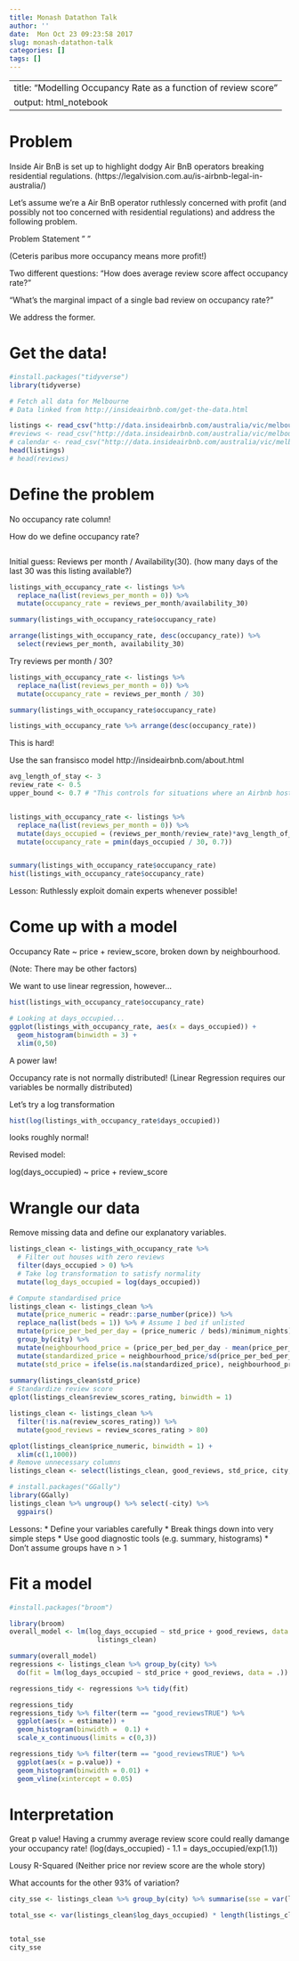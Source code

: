 ```yaml
---
title: Monash Datathon Talk
author: ''
date:  Mon Oct 23 09:23:58 2017
slug: monash-datathon-talk
categories: []
tags: []
---
```


---
title: "Modelling Occupancy Rate as a function of review score"
output: html_notebook
---

# Problem

Inside Air BnB is set up to highlight dodgy Air BnB operators breaking
 residential regulations. (https://legalvision.com.au/is-airbnb-legal-in-australia/)
 
Let's assume we're a Air BnB operator ruthlessly concerned with profit (and possibly not too concerned with residential regulations) and address the following problem.

Problem Statement
" "

(Ceteris paribus more occupancy means more profit!)

Two different questions:
"How does average review score affect occupancy rate?"

"What's the marginal impact of a single bad review on occupancy rate?" 

We address the former.

# Get the data!

```r
#install.packages("tidyverse")
library(tidyverse)

# Fetch all data for Melbourne
# Data linked from http://insideairbnb.com/get-the-data.html

listings <- read_csv("http://data.insideairbnb.com/australia/vic/melbourne/2017-04-03/data/listings.csv.gz")
#reviews <- read_csv("http://data.insideairbnb.com/australia/vic/melbourne/2017-04-03/data/reviews.csv.gz")
# calendar <- read_csv("http://data.insideairbnb.com/australia/vic/melbourne/2017-04-03/data/calendar.csv.gz")
head(listings)
# head(reviews)
```



# Define the problem
No occupancy rate column!

How do we define occupancy rate?

```r

```


Initial guess: Reviews per month / Availability(30). 
(how many days of the last 30 was this listing available?) 

```r
listings_with_occupancy_rate <- listings %>% 
  replace_na(list(reviews_per_month = 0)) %>%
  mutate(occupancy_rate = reviews_per_month/availability_30)

summary(listings_with_occupancy_rate$occupancy_rate)

arrange(listings_with_occupancy_rate, desc(occupancy_rate)) %>% 
  select(reviews_per_month, availability_30)
```

Try reviews per month / 30?

```r
listings_with_occupancy_rate <- listings %>% 
  replace_na(list(reviews_per_month = 0)) %>%
  mutate(occupancy_rate = reviews_per_month / 30)

summary(listings_with_occupancy_rate$occupancy_rate)

listings_with_occupancy_rate %>% arrange(desc(occupancy_rate))
```

This is hard! 

Use the san fransisco model http://insideairbnb.com/about.html

```r
avg_length_of_stay <- 3
review_rate <- 0.5
upper_bound <- 0.7 # "This controls for situations where an Airbnb host might change their minimum nights during the high season, without the review data having a chance to catch up; or for a listing with a very high review rate."


listings_with_occupancy_rate <- listings %>% 
  replace_na(list(reviews_per_month = 0)) %>%
  mutate(days_occupied = (reviews_per_month/review_rate)*avg_length_of_stay) %>%
  mutate(occupancy_rate = pmin(days_occupied / 30, 0.7))


summary(listings_with_occupancy_rate$occupancy_rate)
hist(listings_with_occupancy_rate$occupancy_rate)
```


Lesson: Ruthlessly exploit domain experts whenever possible!


# Come up with a model

Occupancy Rate ~ price + review_score, broken down by neighbourhood.

(Note: There may be other factors)


We want to use linear regression, however...
```r
hist(listings_with_occupancy_rate$occupancy_rate)

# Looking at days_occupied...
ggplot(listings_with_occupancy_rate, aes(x = days_occupied)) +
  geom_histogram(binwidth = 3) +
  xlim(0,50)
```

A power law!

Occupancy rate is not normally distributed! 
(Linear Regression requires our variables be normally distributed)

Let's try a log transformation

```r
hist(log(listings_with_occupancy_rate$days_occupied))
```

looks roughly normal!

Revised model:

log(days_occupied) ~ price + review_score

# Wrangle our data


Remove missing data and define our explanatory variables.
```r
listings_clean <- listings_with_occupancy_rate %>% 
  # Filter out houses with zero reviews
  filter(days_occupied > 0) %>%
  # Take log transformation to satisfy normality
  mutate(log_days_occupied = log(days_occupied))

# Compute standardised price
listings_clean <- listings_clean %>%
  mutate(price_numeric = readr::parse_number(price)) %>%
  replace_na(list(beds = 1)) %>% # Assume 1 bed if unlisted 
  mutate(price_per_bed_per_day = (price_numeric / beds)/minimum_nights) %>%
  group_by(city) %>%
  mutate(neighbourhood_price = (price_per_bed_per_day - mean(price_per_bed_per_day))) %>%
  mutate(standardized_price = neighbourhood_price/sd(price_per_bed_per_day)) %>%
  mutate(std_price = ifelse(is.na(standardized_price), neighbourhood_price, standardized_price)) # handle the case where n = 1
 
summary(listings_clean$std_price)
# Standardize review score 
qplot(listings_clean$review_scores_rating, binwidth = 1)

listings_clean <- listings_clean %>%
  filter(!is.na(review_scores_rating)) %>%
  mutate(good_reviews = review_scores_rating > 80)

qplot(listings_clean$price_numeric, binwidth = 1) + 
  xlim(c(1,1000))
# Remove unnecessary columns
listings_clean <- select(listings_clean, good_reviews, std_price, city, log_days_occupied) %>% ungroup()
```


```r
# install.packages("GGally")
library(GGally)
listings_clean %>% ungroup() %>% select(-city) %>%
  ggpairs()

```

Lessons:
* Define your variables carefully
* Break things down into very simple steps
* Use good diagnostic tools (e.g. summary, histograms)
* Don't assume groups have n > 1


# Fit a model
```r
#install.packages("broom")

library(broom)
overall_model <- lm(log_days_occupied ~ std_price + good_reviews, data = 
                      listings_clean)

summary(overall_model)
regressions <- listings_clean %>% group_by(city) %>%
  do(fit = lm(log_days_occupied ~ std_price + good_reviews, data = .))

regressions_tidy <- regressions %>% tidy(fit)

regressions_tidy
regressions_tidy %>% filter(term == "good_reviewsTRUE") %>%
  ggplot(aes(x = estimate)) + 
  geom_histogram(binwidth =  0.1) + 
  scale_x_continuous(limits = c(0,3))

regressions_tidy %>% filter(term == "good_reviewsTRUE") %>%
  ggplot(aes(x = p.value)) +
  geom_histogram(binwidth = 0.01) +
  geom_vline(xintercept = 0.05)
```
# Interpretation

Great p value!
Having a crummy average review score could really damange your occupancy rate!
 (log(days_occupied) - 1.1 = days_occupied/exp(1.1))

Lousy R-Squared (Neither price nor review score are the whole story)

What accounts for the other 93% of variation?


```r
city_sse <- listings_clean %>% group_by(city) %>% summarise(sse = var(log_days_occupied) * n()) %>% summarise(sse = sum(sse,na.rm=T)) %>% pull(sse)

total_sse <- var(listings_clean$log_days_occupied) * length(listings_clean$log_days_occupied)


total_sse
city_sse
```